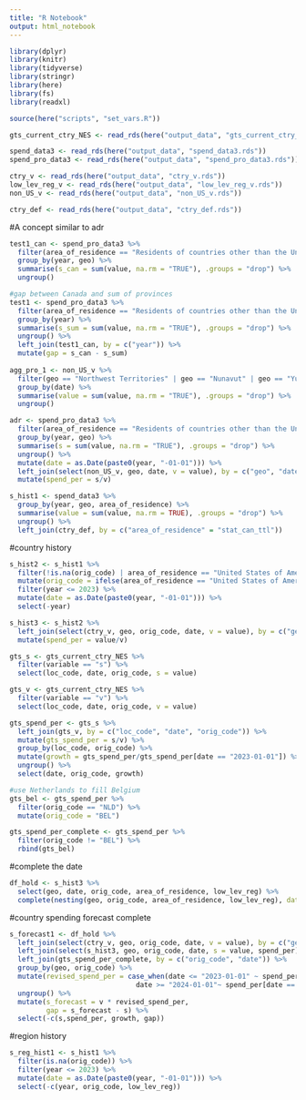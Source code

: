 ```yaml
---
title: "R Notebook"
output: html_notebook
---
```


```r
library(dplyr)
library(knitr)
library(tidyverse)
library(stringr)
library(here)
library(fs)
library(readxl)

source(here("scripts", "set_vars.R"))
```

```r
gts_current_ctry_NES <- read_rds(here("output_data", "gts_current_ctry_NES.rds")) #current gts for Canada

spend_data3 <- read_rds(here("output_data", "spend_data3.rds"))
spend_pro_data3 <- read_rds(here("output_data", "spend_pro_data3.rds"))

ctry_v <- read_rds(here("output_data", "ctry_v.rds")) 
low_lev_reg_v <- read_rds(here("output_data", "low_lev_reg_v.rds")) 
non_US_v <- read_rds(here("output_data", "non_US_v.rds")) 

ctry_def <- read_rds(here("output_data", "ctry_def.rds"))
```

#A concept similar to adr
```r
test1_can <- spend_pro_data3 %>%
  filter(area_of_residence == "Residents of countries other than the United States of America" & year <= 2023 & geo == "Canada") %>%
  group_by(year, geo) %>%
  summarise(s_can = sum(value, na.rm = "TRUE"), .groups = "drop") %>%
  ungroup()

#gap between Canada and sum of provinces
test1 <- spend_pro_data3 %>%
  filter(area_of_residence == "Residents of countries other than the United States of America" & year <= 2023 & geo != "Canada") %>%
  group_by(year) %>%
  summarise(s_sum = sum(value, na.rm = "TRUE"), .groups = "drop") %>%
  ungroup() %>%
  left_join(test1_can, by = c("year")) %>%
  mutate(gap = s_can - s_sum)
  
agg_pro_1 <- non_US_v %>%
  filter(geo == "Northwest Territories" | geo == "Nunavut" | geo == "Yukon") %>%
  group_by(date) %>%
  summarise(value = sum(value, na.rm = "TRUE"), .groups = "drop") %>%
  ungroup()

adr <- spend_pro_data3 %>%
  filter(area_of_residence == "Residents of countries other than the United States of America" & year <= 2023) %>%
  group_by(year, geo) %>%
  summarise(s = sum(value, na.rm = "TRUE"), .groups = "drop") %>%
  ungroup() %>%
  mutate(date = as.Date(paste0(year, "-01-01"))) %>%
  left_join(select(non_US_v, geo, date, v = value), by = c("geo", "date")) %>%
  mutate(spend_per = s/v)
```

```r
s_hist1 <- spend_data3 %>%
  group_by(year, geo, area_of_residence) %>%
  summarise(value = sum(value, na.rm = TRUE), .groups = "drop") %>%
  ungroup() %>%
  left_join(ctry_def, by = c("area_of_residence" = "stat_can_ttl"))
```

#country history
```r
s_hist2 <- s_hist1 %>%
  filter(!is.na(orig_code) | area_of_residence == "United States of America residents, tourists (overnight)") %>%
  mutate(orig_code = ifelse(area_of_residence == "United States of America residents, tourists (overnight)", "USA", orig_code)) %>%
  filter(year <= 2023) %>%
  mutate(date = as.Date(paste0(year, "-01-01"))) %>%
  select(-year)
```

```r
s_hist3 <- s_hist2 %>%
  left_join(select(ctry_v, geo, orig_code, date, v = value), by = c("geo", "orig_code", "date")) %>%
  mutate(spend_per = value/v)
```

```r
gts_s <- gts_current_ctry_NES %>%
  filter(variable == "s") %>%
  select(loc_code, date, orig_code, s = value)

gts_v <- gts_current_ctry_NES %>%
  filter(variable == "v") %>%
  select(loc_code, date, orig_code, v = value)

gts_spend_per <- gts_s %>%
  left_join(gts_v, by = c("loc_code", "date", "orig_code")) %>%
  mutate(gts_spend_per = s/v) %>%
  group_by(loc_code, orig_code) %>%
  mutate(growth = gts_spend_per/gts_spend_per[date == "2023-01-01"]) %>%
  ungroup() %>%
  select(date, orig_code, growth)

#use Netherlands to fill Belgium
gts_bel <- gts_spend_per %>%
  filter(orig_code == "NLD") %>%
  mutate(orig_code = "BEL")

gts_spend_per_complete <- gts_spend_per %>%
  filter(orig_code != "BEL") %>%
  rbind(gts_bel)
```

#complete the date
```r
df_hold <- s_hist3 %>%
  select(geo, date, orig_code, area_of_residence, low_lev_reg) %>%
  complete(nesting(geo, orig_code, area_of_residence, low_lev_reg), date = seq.Date(from=as.Date("2018-01-01"), to=as.Date("2034-01-01"), by="year"))
```

#country spending forecast complete
```r
s_forecast1 <- df_hold %>%
  left_join(select(ctry_v, geo, orig_code, date, v = value), by = c("geo", "orig_code", "date")) %>%
  left_join(select(s_hist3, geo, orig_code, date, s = value, spend_per), by = c("geo", "orig_code", "date")) %>%
  left_join(gts_spend_per_complete, by = c("orig_code", "date")) %>%
  group_by(geo, orig_code) %>%
  mutate(revised_spend_per = case_when(date <= "2023-01-01" ~ spend_per,
                               date >= "2024-01-01"~ spend_per[date == "2023-01-01"] * growth)) %>%
  ungroup() %>%
  mutate(s_forecast = v * revised_spend_per, 
         gap = s_forecast - s) %>%
  select(-c(s,spend_per, growth, gap))
```

#region history
```r
s_reg_hist1 <- s_hist1 %>%
  filter(is.na(orig_code)) %>%
  filter(year <= 2023) %>%
  mutate(date = as.Date(paste0(year, "-01-01"))) %>%
  select(-c(year, orig_code, low_lev_reg))
```

```r

```

